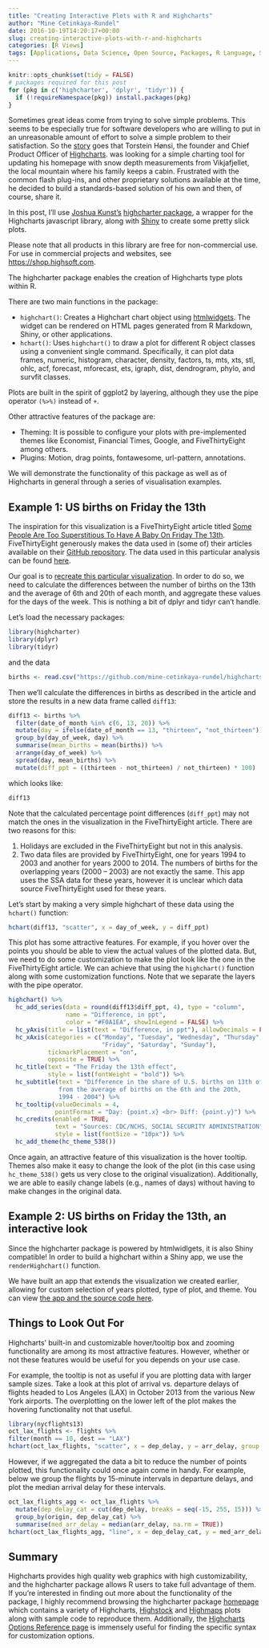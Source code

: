 ```yaml
---
title: "Creating Interactive Plots with R and Highcharts"
author: "Mine Cetinkaya-Rundel"
date: 2016-10-19T14:20:17+00:00
slug: creating-interactive-plots-with-r-and-highcharts
categories: [R Views]
tags: [Applications, Data Science, Open Source, Packages, R Language, Statistics, Visualizations]
---
```


```r
knitr::opts_chunk$set(tidy = FALSE)
# packages required for this post
for (pkg in c('highcharter', 'dplyr', 'tidyr')) {
  if (!requireNamespace(pkg)) install.packages(pkg)
}
```

Sometimes great ideas come from trying to solve simple problems. This seems to be especially true for software developers who are willing to put in an unreasonable amount of effort to solve a simple problem to their satisfaction. So the [story](http://www.highcharts.com/about) goes that Torstein Hønsi, the founder and Chief Product Officer of [Highcharts](http://www.highcharts.com/). was looking for a simple charting tool for updating his homepage with snow depth measurements from Vikjafjellet, the local mountain where his family keeps a cabin. Frustrated with the common flash plug-ins, and other proprietary solutions available at the time, he decided to build a standards-based solution of his own and then, of course, share it.

In this post, I'll use [Joshua Kunst's](https://github.com/jbkunst) [highcharter package](https://mran.revolutionanalytics.com/package/highcharter/), a wrapper for the Highcharts javascript library, along with [Shiny](http://shiny.rstudio.com/) to create some pretty slick plots.

Please note that all products in this library are free for non-commercial use. For use in commercial projects and websites, see <https://shop.highsoft.com>.

The highcharter package enables the creation of Highcharts type plots within R.

There are two main functions in the package:

- `highchart()`: Creates a Highchart chart object using [htmlwidgets](http://www.htmlwidgets.org/). The widget can be rendered on HTML pages generated from R Markdown, Shiny, or other applications.
- `hchart()`: Uses `highchart()` to draw a plot for different R object classes using a convenient single command. Specifically, it can plot data frames, numeric, histogram, character, density, factors, ts, mts, xts, stl, ohlc, acf, forecast, mforecast, ets, igraph, dist, dendrogram, phylo, and survfit classes.

Plots are built in the spirit of ggplot2 by layering, although they use the pipe operator `(%>%)` instead of `+`.

Other attractive features of the package are:

- Theming: It is possible to configure your plots with pre-implemented themes like Economist, Financial Times, Google, and FiveThirtyEight among others.
- Plugins: Motion, drag points, fontawesome, url-pattern, annotations.

We will demonstrate the functionality of this package as well as of Highcharts in general through a series of visualisation examples.

## Example 1: US births on Friday the 13th

The inspiration for this visualization is a FiveThirtyEight article titled [Some People Are Too Superstitious To Have A Baby On Friday The 13th](http://fivethirtyeight.com/features/some-people-are-too-superstitious-to-have-a-baby-on-friday-the-13th/). FiveThirtyEight generously makes the data used in (some of) their articles available on their [GitHub repository](https://github.com/fivethirtyeight/data). The data used in this particular analysis can be found [here](https://github.com/mine-cetinkaya-rundel/highcharts-in-r/tree/master/data).

Our goal is to [recreate this particular visualization](http://i2.wp.com/espnfivethirtyeight.files.wordpress.com/2016/05/bialik-fridaythe13th-2.png?quality=90&strip=all&w=1150&ssl=1). In order to do so, we need to calculate the differences between the number of births on the 13th and the average of 6th and 20th of each month, and aggregate these values for the days of the week. This is nothing a bit of dplyr and tidyr can't handle.

Let's load the necessary packages:

```r
library(highcharter)
library(dplyr)
library(tidyr)
```

and the data

```r
births <- read.csv("https://github.com/mine-cetinkaya-rundel/highcharts-in-r/raw/master/data/births.csv")
```

Then we'll calculate the differences in births as described in the article and store the results in a new data frame called `diff13`:

```r
diff13 <- births %>%
  filter(date_of_month %in% c(6, 13, 20)) %>%
  mutate(day = ifelse(date_of_month == 13, "thirteen", "not_thirteen")) %>%
  group_by(day_of_week, day) %>%
  summarise(mean_births = mean(births)) %>%
  arrange(day_of_week) %>%
  spread(day, mean_births) %>%
  mutate(diff_ppt = ((thirteen - not_thirteen) / not_thirteen) * 100)
```

which looks like:

```r
diff13
```

Note that the calculated percentage point differences (`diff_ppt`) may not match the ones in the visualization in the FiveThirtyEight article. There are two reasons for this:

1. Holidays are excluded in the FiveThirtyEight but not in this analysis.
2. Two data files are provided by FiveThirtyEight, one for years 1994 to 2003 and another for years 2000 to 2014. The numbers of births for the overlapping years (2000 – 2003) are not exactly the same. This app uses the SSA data for these years, however it is unclear which data source FiveThirtyEight used for these years.

Let's start by making a very simple highchart of these data using the `hchart()` function:

```r
hchart(diff13, "scatter", x = day_of_week, y = diff_ppt)
```

This plot has some attractive features. For example, if you hover over the points you should be able to view the actual values of the plotted data. But, we need to do some customization to make the plot look like the one in the FiveThirtyEight article. We can achieve that using the `highchart()` function along with some customization functions. Note that we separate the layers with the pipe operator.

```r
highchart() %>%
  hc_add_series(data = round(diff13$diff_ppt, 4), type = "column",
                name = "Difference, in ppt",
                color = "#F0A1EA", showInLegend = FALSE) %>%
  hc_yAxis(title = list(text = "Difference, in ppt"), allowDecimals = FALSE) %>%
  hc_xAxis(categories = c("Monday", "Tuesday", "Wednesday", "Thursday",
                          "Friday", "Saturday", "Sunday"),
           tickmarkPlacement = "on",
           opposite = TRUE) %>%
  hc_title(text = "The Friday the 13th effect",
           style = list(fontWeight = "bold")) %>%
  hc_subtitle(text = "Difference in the share of U.S. births on 13th of each month
              from the average of births on the 6th and the 20th,
              1994 - 2004") %>%
  hc_tooltip(valueDecimals = 4,
             pointFormat = "Day: {point.x} <br> Diff: {point.y}") %>%
  hc_credits(enabled = TRUE,
             text = "Sources: CDC/NCHS, SOCIAL SECURITY ADMINISTRATION",
             style = list(fontSize = "10px")) %>%
  hc_add_theme(hc_theme_538())
```

Once again, an attractive feature of this visualization is the hover tooltip. Themes also make it easy to change the look of the plot (in this case using `hc_theme_538()` gets us very close to the original visualization). Additionally, we are able to easily change labels (e.g., names of days) without having to make changes in the original data.

## Example 2: US births on Friday the 13th, an interactive look

Since the highcharter package is powered by htmlwidlgets, it is also Shiny compatible! In order to build a highchart within a Shiny app, we use the `renderHighchart()` function.

We have built an app that extends the visualization we created earlier, allowing for custom selection of years plotted, type of plot, and theme. You can view [the app and the source code here](https://gallery.shinyapps.io/highcharter-births/).

## Things to Look Out For

Highcharts' built-in and customizable hover/tooltip box and zooming functionality are among its most attractive features. However, whether or not these features would be useful for you depends on your use case.

For example, the tooltip is not as useful if you are plotting data with larger sample sizes. Take a look at this plot of arrival vs. departure delays of flights headed to Los Angeles (LAX) in October 2013 from the various New York airports. The overplotting on the lower left of the plot makes the hovering functionality not that useful.

```r
library(nycflights13)
oct_lax_flights <- flights %>%
filter(month == 10, dest == "LAX")
hchart(oct_lax_flights, "scatter", x = dep_delay, y = arr_delay, group = origin)
```

However, if we aggregated the data a bit to reduce the number of points plotted, this functionality could once again come in handy. For example, below we group the flights by 15-minute intervals in departure delays, and plot the median arrival delay for these intervals.

```r
oct_lax_flights_agg <- oct_lax_flights %>%
  mutate(dep_delay_cat = cut(dep_delay, breaks = seq(-15, 255, 15))) %>%
  group_by(origin, dep_delay_cat) %>%
  summarise(med_arr_delay = median(arr_delay, na.rm = TRUE))
hchart(oct_lax_flights_agg, "line", x = dep_delay_cat, y = med_arr_delay, group = origin)
```

## Summary

Highcharts provides high quality web graphics with high customizability, and the highcharter package allows R users to take full advantage of them. If you're interested in finding out more about the functionality of the package, I highly recommend browsing the highcharter package [homepage](http://jkunst.com/highcharter/) which contains a variety of Highcharts, [Highstock](http://www.highcharts.com/products/highstock) and [Highmaps](http://www.highcharts.com/products/highmaps) plots along with sample code to reproduce them. Additionally, the [Highcharts Options Reference page](http://api.highcharts.com/highcharts) is immensely useful for finding the specific syntax for customization options.
